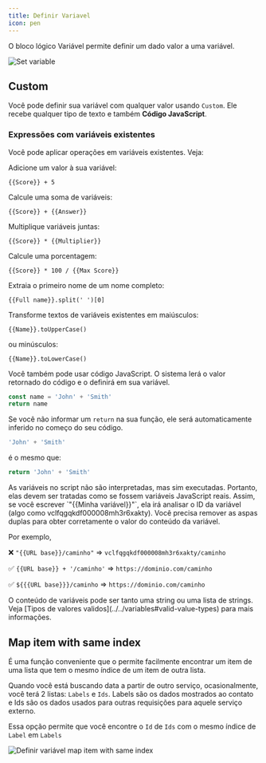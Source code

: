 ```yaml
---
title: Definir Variavel
icon: pen
---
```


O bloco lógico Variável permite definir um dado valor a uma variável.

<Frame>
  <img src="/images/automation/blocks/logic/set-variable.png" alt="Set variable" />
</Frame>

## Custom

Você pode definir sua variável com qualquer valor usando `Custom`. Ele recebe qualquer tipo de texto e também **Código JavaScript**.

### Expressões com variáveis existentes

Você pode aplicar operações em variáveis existentes. Veja:

Adicione um valor à sua variável:

```
{{Score}} + 5
```

Calcule uma soma de variáveis:

```
{{Score}} + {{Answer}}
```

Multiplique variáveis juntas:

```
{{Score}} * {{Multiplier}}
```

Calcule uma porcentagem:

```
{{Score}} * 100 / {{Max Score}}
```

Extraia o primeiro nome de um nome completo:

```
{{Full name}}.split(' ')[0]
```

Transforme textos de variáveis existentes em maiúsculos:

```
{{Name}}.toUpperCase()
```
ou minúsculos:

```
{{Name}}.toLowerCase()
```

Você também pode usar código JavaScript. O sistema lerá o valor retornado do código e o definirá em sua variável.

```js
const name = 'John' + 'Smith'
return name
```

Se você não informar um `return` na sua função, ele será automaticamente inferido no começo do seu código.

```js
'John' + 'Smith'
```

é o mesmo que:

```js
return 'John' + 'Smith'
```

<Info>
As variáveis no script não são interpretadas, mas sim executadas. Portanto, elas devem ser tratadas como se fossem variáveis JavaScript reais.
Assim, se você escrever `"{{Minha variável}}"`, ela irá analisar o ID da variável (algo como vclfqgqkdf000008mh3r6xakty). Você precisa remover as aspas duplas para obter corretamente o valor do conteúdo da variável.

Por exemplo,

❌ `"{{URL base}}/caminho"` => `vclfqgqkdf000008mh3r6xakty/caminho`

✅ `{{URL base}} + '/caminho'` => `https://dominio.com/caminho`

✅ `${{{URL base}}}/caminho` => `https://dominio.com/caminho`
</Info>

<Info>
  O conteúdo de variáveis pode ser tanto uma string ou uma lista de strings. Veja
  [Tipos de valores validos](../../variables#valid-value-types) para mais informações.
</Info>

## Map item with same index

É uma função conveniente que o permite facilmente encontrar um item de uma lista que tem o mesmo índice de um item de outra lista.

Quando você está buscando data a partir de outro serviço, ocasionalmente, você terá 2 listas: `Labels` e `Ids`. Labels são os dados mostrados ao contato e Ids são os dados usados para outras requisições para aquele serviço externo.

Essa opção permite que você encontre o `Id` de `Ids` com o mesmo índice de `Label` em `Labels`

<Frame>
  <img
    src="/images/admin/automation/blocks/logic/set-variable-map-item.png"
    alt="Definir variável map item with same index"
  />
</Frame>
